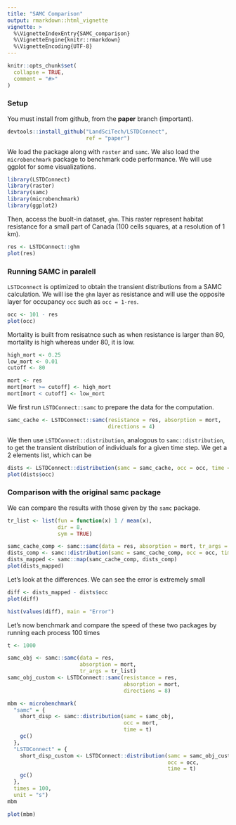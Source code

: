 ```yaml
---
title: "SAMC Comparison"
output: rmarkdown::html_vignette
vignette: >
  %\VignetteIndexEntry{SAMC_comparison}
  %\VignetteEngine{knitr::rmarkdown}
  %\VignetteEncoding{UTF-8}
---
```


```r
knitr::opts_chunk$set(
  collapse = TRUE,
  comment = "#>"
)
```

### Setup

You must install from github, from the **paper** branch (important). 

```r
devtools::install_github("LandSciTech/LSTDConnect", 
                         ref = "paper")
```

We load the package along with `raster` and `samc`. We also load the `microbenchmark` package to benchmark code performance. We will use ggplot for some visualizations.

```r
library(LSTDConnect)
library(raster)
library(samc)
library(microbenchmark)
library(ggplot2)
```

Then, access the buolt-in dataset, `ghm`. This raster represent habitat resistance for a small part of Canada (100 cells squares, at a resolution of 1 km).

```r
res <- LSTDConnect::ghm
plot(res)
```

### Running SAMC in paralell

`LSTDconnect` is optimized to obtain the transient distributions from a SAMC calculation. We will ise the `ghm` layer as resistance and will use the opposite layer for occupancy `occ` such as `occ = 1-res`.

```r
occ <- 101 - res
plot(occ)
```

Mortality is built from resisatnce such as when resistance is larger than 80, mortality is high whereas under 80, it is low.

```r
high_mort <- 0.25
low_mort <- 0.01
cutoff <- 80

mort <- res
mort[mort >= cutoff] <- high_mort
mort[mort < cutoff] <- low_mort
```

We first run `LSTDConnect::samc` to prepare the data for the computation.

```r
samc_cache <- LSTDConnect::samc(resistance = res, absorption = mort, 
                                directions = 4)
```

We then use `LSTDConnect::distribution`, analogous to `samc::distribution`, to get the transient distribution of individuals for a given time step. We get a 2 elements list, which can be 

```r
dists <- LSTDConnect::distribution(samc = samc_cache, occ = occ, time = 1000)
plot(dists$occ)
```

### Comparison with the original samc package

We can compare the results with those given by the `samc` package.

```r
tr_list <- list(fun = function(x) 1 / mean(x),
                dir = 8, 
                sym = TRUE)

samc_cache_comp <- samc::samc(data = res, absorption = mort, tr_args = tr_list)
dists_comp <- samc::distribution(samc = samc_cache_comp, occ = occ, time = 1000)
dists_mapped <- samc::map(samc_cache_comp, dists_comp)
plot(dists_mapped)
```

Let's look at the differences. We can see the error is extremely small

```r
diff <- dists_mapped - dists$occ
plot(diff)
```

```r
hist(values(diff), main = "Error")
```

Let's now benchmark and compare the speed of these two packages by running each process 100 times

```r
t <- 1000

samc_obj <- samc::samc(data = res,
                       absorption = mort,
                       tr_args = tr_list)  
samc_obj_custom <- LSTDConnect::samc(resistance = res, 
                                     absorption = mort, 
                                     directions = 8)

mbm <- microbenchmark(
  "samc" = {
    short_disp <- samc::distribution(samc = samc_obj,
                                     occ = mort,
                                     time = t)
    gc()
  },
  "LSTDConnect" = {
    short_disp_custom <- LSTDConnect::distribution(samc = samc_obj_custom,
                                                   occ = occ, 
                                                   time = t)
    gc()
  },
  times = 100,
  unit = "s") 
mbm
```

```r
plot(mbm)
```

